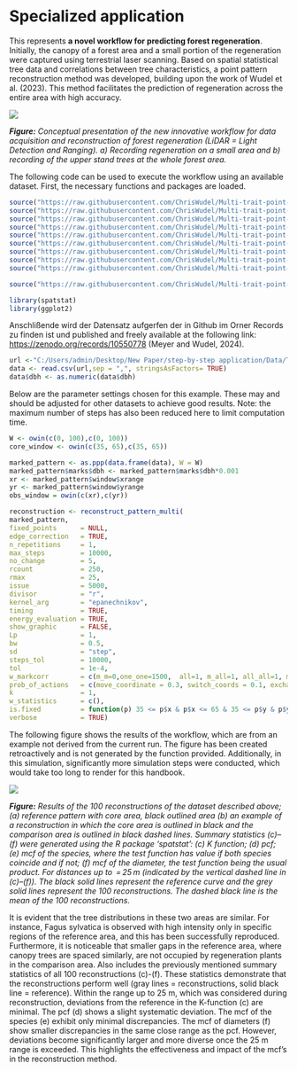 # Specialized application

This represents **a novel workflow for predicting forest regeneration**. Initially, the canopy of a forest area and a small portion of the regeneration were captured using terrestrial laser scanning. Based on spatial statistical tree data and correlations between tree characteristics, a point pattern reconstruction method was developed, building upon the work of Wudel et al. (2023). This method facilitates the prediction of regeneration across the entire area with high accuracy.

![](workflow.png)

***Figure:** Conceptual presentation of the new innovative workflow for data acquisition and reconstruction of forest regeneration (LiDAR = Light Detection and Ranging). a) Recording regeneration on a small area and b) recording of the upper stand trees at the whole forest area.*

The following code can be used to execute the workflow using an available dataset. First, the necessary functions and packages are loaded.

```r
source("https://raw.githubusercontent.com/ChrisWudel/Multi-trait-point-pattern-reconstruction/main/func/reconstruct_pattern_multi.R")
source("https://raw.githubusercontent.com/ChrisWudel/Multi-trait-point-pattern-reconstruction/main/func/compute_statistics.R")
source("https://raw.githubusercontent.com/ChrisWudel/Multi-trait-point-pattern-reconstruction/main/func/dummy_transf.R")
source("https://raw.githubusercontent.com/ChrisWudel/Multi-trait-point-pattern-reconstruction/main/func/energy_fun.R")
source("https://raw.githubusercontent.com/ChrisWudel/Multi-trait-point-pattern-reconstruction/main/func/calc_moments.R")
source("https://raw.githubusercontent.com/ChrisWudel/Multi-trait-point-pattern-reconstruction/main/func/select_kernel.R")
source("https://raw.githubusercontent.com/ChrisWudel/Multi-trait-point-pattern-reconstruction/main/func/plot.rd_multi.R")
source("https://raw.githubusercontent.com/ChrisWudel/Multi-trait-point-pattern-reconstruction/main/func/sample_points.R")
source("https://raw.githubusercontent.com/ChrisWudel/Multi-trait-point-pattern-reconstruction/main/func/edge_correction.R")

source("https://raw.githubusercontent.com/ChrisWudel/Multi-trait-point-pattern-reconstruction/main/func/vis_patterns.R")

library(spatstat)
library(ggplot2)
```

Anschlißende wird der Datensatz aufgerfen der in Github im Orner Records zu finden ist und published and freely available at the following link: <https://zenodo.org/records/10550778> (Meyer and Wudel, 2024).

```r
url <-"C:/Users/admin/Desktop/New Paper/step-by-step application/Data/TLS_core.csv"
data <- read.csv(url,sep = ",", stringsAsFactors= TRUE)
data$dbh <- as.numeric(data$dbh)
```

Below are the parameter settings chosen for this example. These may and should be adjusted for other datasets to achieve good results. Note: the maximum number of steps has also been reduced here to limit computation time.

```r
W <- owin(c(0, 100),c(0, 100))
core_window <- owin(c(35, 65),c(35, 65))

marked_pattern <- as.ppp(data.frame(data), W = W)  
marked_pattern$marks$dbh <- marked_pattern$marks$dbh*0.001  
xr <- marked_pattern$window$xrange
yr <- marked_pattern$window$yrange
obs_window = owin(c(xr),c(yr))

reconstruction <- reconstruct_pattern_multi(
marked_pattern,
fixed_points      = NULL,
edge_correction   = TRUE,     
n_repetitions     = 1,     
max_steps         = 10000,     
no_change         = 5,     
rcount            = 250,     
rmax              = 25,      
issue             = 5000,       
divisor           = "r",    
kernel_arg        = "epanechnikov",
timing            = TRUE,    
energy_evaluation = TRUE,
show_graphic      = FALSE,  
Lp                = 1,      
bw                = 0.5,
sd                = "step",
steps_tol         = 10000,   
tol               = 1e-4,   
w_markcorr        = c(m_m=0,one_one=1500,  all=1, m_all=1, all_all=1, m_m0=1500, one_one0=1, all0=1, m_all0=1, all_all0=1),
prob_of_actions   = c(move_coordinate = 0.3, switch_coords = 0.1, exchange_mark_one = 0.1, exchange_mark_two = 0.1, pick_mark_one = 0.1, pick_mark_two = 0.1, delete_point = 0.1, add_point = 0.1), 
k                 = 1,       
w_statistics      = c(),              
is.fixed          = function(p) 35 <= p$x & p$x <= 65 & 35 <= p$y & p$y <= 65 | p$mark[,"dbh"] > 0.1,
verbose           = TRUE) 
```

The following figure shows the results of the workflow, which are from an example not derived from the current run. The figure has been created retroactively and is not generated by the function provided. Additionally, in this simulation, significantly more simulation steps were conducted, which would take too long to render for this handbook.

![](images/results_TLS.png)

***Figure:** Results of the 100 reconstructions of the dataset described above; (a) reference pattern with core area, black outlined area (b) an example of a reconstruction in which the core area is outlined in black and the comparison area is outlined in black dashed lines. Summary statistics (c)--(f) were generated using the R package 'spatstat': (c) K function; (d) pcf; (e) mcf of the species, where the test function has value if both species coincide and if not; (f) mcf of the diameter, the test function being the usual product. For distances up to  = 25 m (indicated by the vertical dashed line in (c)--(f)). The black solid lines represent the reference curve and the grey solid lines represent the 100 reconstructions. The dashed black line is the mean of the 100 reconstructions.*

It is evident that the tree distributions in these two areas are similar. For instance, Fagus sylvatica is observed with high intensity only in specific regions of the reference area, and this has been successfully reproduced. Furthermore, it is noticeable that smaller gaps in the reference area, where canopy trees are spaced similarly, are not occupied by regeneration plants in the comparison area. Also includes the previously mentioned summary statistics of all 100 reconstructions (c)-(f). These statistics demonstrate that the reconstructions perform well (gray lines = reconstructions, solid black line = reference). Within the range up to 25 m, which was considered during reconstruction, deviations from the reference in the K-function (c) are minimal. The pcf (d) shows a slight systematic deviation. The mcf of the species (e) exhibit only minimal discrepancies. The mcf of diameters (f) show smaller discrepancies in the same close range as the pcf. However, deviations become significantly larger and more diverse once the 25 m range is exceeded. This highlights the effectiveness and impact of the mcf's in the reconstruction method.
